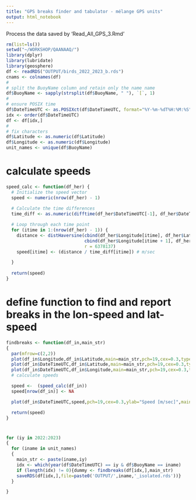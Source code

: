 ```yaml
---
title: "GPS breaks finder and tabulator - mélange GPS units"
output: html_notebook
---
```


Process the data saved by 'Read_All_GPS_3.Rmd'  

```r
rm(list=ls())
setwd("~/WORKSHOP/QAANAAQ/")
library(dplyr)
library(lubridate)
library(geosphere)
df <- readRDS("OUTPUT/birds_2022_2023_b.rds")
cnams <- colnames(df)
#
# split the BuoyName column and retain only the name name
df$BuoyName <- sapply(strsplit(df$BuoyName, " "), `[`, 1)
#
# ensure POSIX time
df$DateTimeUTC <- as.POSIXct(df$DateTimeUTC, format="%Y-%m-%dT%H:%M:%S",tz='UTC')
idx <- order(df$DateTimeUTC)
df <- df[idx,]
#
# fix characters
df$Latitude <- as.numeric(df$Latitude)
df$Longitude <- as.numeric(df$Longitude)
unit_names <- unique(df$BuoyName)

```

# calculate speeds
```r
speed_calc <- function(df_her) {
  # Initialize the speed vector
  speed <- numeric(nrow(df_her) - 1)
  
  # Calculate the time differences
  time_diff <- as.numeric(difftime(df_her$DateTimeUTC[-1], df_her$DateTimeUTC[-nrow(df_her)], units = "secs"))

  # Loop through each time point
  for (itime in 1:(nrow(df_her) - 1)) {
    distance <- distHaversine(cbind(df_her$Longitude[itime], df_her$Latitude[itime]), 
                              cbind(df_her$Longitude[itime + 1], df_her$Latitude[itime + 1]), 
                              r = 6378137)
    speed[itime] <- (distance / time_diff[itime]) # m/sec

  }
  
  return(speed)
}
```




# define function to find and report breaks in the lon-speed and lat-speed
```r
findbreaks <- function(df_in,main_str)
{
  par(mfrow=c(2,2))
  plot(df_in$Longitude,df_in$Latitude,main=main_str,pch=19,cex=0.3,type="b")
  plot(df_in$DateTimeUTC,df_in$Latitude,main=main_str,pch=19,cex=0.3,type="b",ylab="lat")
  plot(df_in$DateTimeUTC,df_in$Longitude,main=main_str,pch=19,cex=0.3,type="b",ylab='lon')
  # calculate speeds

  speed <-  (speed_calc(df_in))
  speed[nrow(df_in)] <- NA

  plot(df_in$DateTimeUTC,speed,pch=19,cex=0.3,ylab="Speed [m/sec]",main=main_str)

  return(speed)
}
```




#
```r
for (iy in 2022:2023)
{
  for (iname in unit_names)
  {
    main_str <- paste(iname,iy)
    idx <- which(year(df$DateTimeUTC) == iy & df$BuoyName == iname)
    if (length(idx) != 0){dummy <- findbreaks(df[idx,],main_str)
    saveRDS(df[idx,],file=paste0('OUTPUT/',iname,'_isolated.rds'))}
  }

}
```


